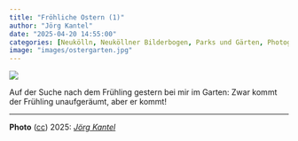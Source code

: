 ```yaml
---
title: "Fröhliche Ostern (1)"
author: "Jörg Kantel"
date: "2025-04-20 14:55:00"
categories: [Neukölln, Neuköllner Bilderbogen, Parks und Gärten, Photographie]
image: "images/ostergarten.jpg"
---
```


[![](images/ostergarten-b.jpg)](https://www.flickr.com/photos/schockwellenreiter/54463907370/)

Auf der Suche nach dem Frühling gestern bei mir im Garten: Zwar kommt der Frühling unaufgeräumt, aber er kommt!

---

**Photo** ([cc](http://creativecommons.org/licenses/by-nc-nd/2.0/)) 2025: *[Jörg Kantel](http://cognitiones.kantel-chaos-team.de/cv.html)*